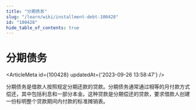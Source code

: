```yaml
---
title: "分期债务"
slug: "/learn/wiki/installment-debt-100428"
id: "100428"
hide_table_of_contents: true
---
```



# 分期债务

<ArticleMeta id={100428} updatedAt={'2023-09-26 13:58:47'} />
<div className='border-solid border-b border-t-0 my-4 border-[var(--ifm-color-gray-300)]' />

分期债务是借款人按照规定分期还款的贷款。分期债务通常通过相等的月付款方式偿还，其中包括利息和一部分本金。这种贷款是分期偿还的贷款，要求借款人创建一份标明整个贷款期间内付款的标准摊销表。

